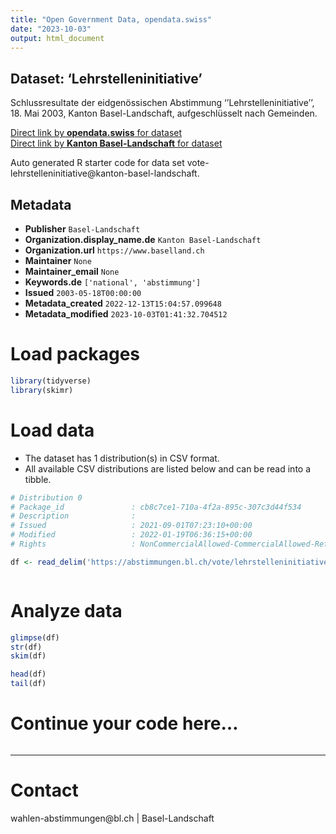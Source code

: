 ```yaml
---
title: "Open Government Data, opendata.swiss"
date: "2023-10-03"
output: html_document
---
```


## Dataset: 'Lehrstelleninitiative'

Schlussresultate der eidgenössischen Abstimmung ''Lehrstelleninitiative'', 18. Mai 2003, Kanton Basel-Landschaft, aufgeschlüsselt nach Gemeinden.

[Direct link by **opendata.swiss** for dataset](https://opendata.swiss/de/dataset/lehrstelleninitiative)<br>
[Direct link by **Kanton Basel-Landschaft** for dataset](https://abstimmungen.bl.ch/vote/lehrstelleninitiative/data)

Auto generated R starter code for data set vote-lehrstelleninitiative@kanton-basel-landschaft.

## Metadata

- **Publisher** `Basel-Landschaft`
- **Organization.display_name.de** `Kanton Basel-Landschaft`
- **Organization.url** `https://www.baselland.ch`
- **Maintainer** `None`
- **Maintainer_email** `None`
- **Keywords.de** `['national', 'abstimmung']`
- **Issued** `2003-05-18T00:00:00`
- **Metadata_created** `2022-12-13T15:04:57.099648`
- **Metadata_modified** `2023-10-03T01:41:32.704512`


# Load packages

```r

library(tidyverse)
library(skimr)

```

# Load data

-   The dataset has 1 distribution(s) in CSV format.
-   All available CSV distributions are listed below and can be read into a tibble.

```r

# Distribution 0
# Package_id               : cb8c7ce1-710a-4f2a-895c-307c3d44f534
# Description              : 
# Issued                   : 2021-09-01T07:23:10+00:00
# Modified                 : 2022-01-19T06:36:15+00:00
# Rights                   : NonCommercialAllowed-CommercialAllowed-ReferenceRequired

df <- read_delim('https://abstimmungen.bl.ch/vote/lehrstelleninitiative/data-csv')



```

# Analyze data

```r

glimpse(df)
str(df)
skim(df)

head(df)
tail(df)

```

# Continue your code here...

```r

```

------------------------------------------------------------------------

# Contact

wahlen-abstimmungen@bl.ch | Basel-Landschaft
